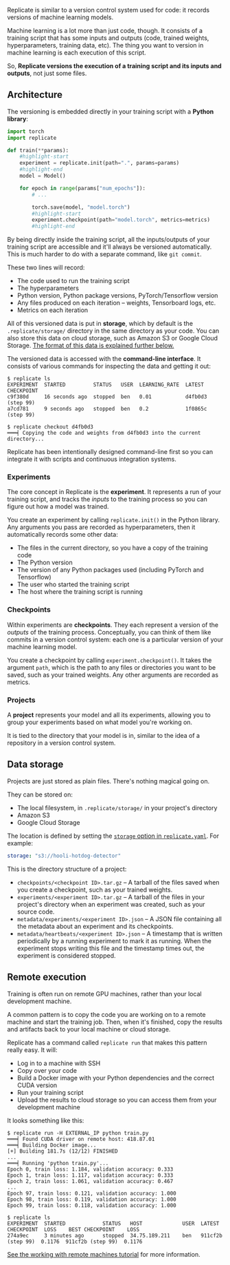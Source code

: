 
<DocsLayout title="How it works">


Replicate is similar to a version control system used for code: it records versions of machine learning models.

Machine learning is a lot more than just code, though. It consists of a training script that has some inputs and outputs (code, trained weights, hyperparameters, training data, etc). The thing you want to version in machine learning is each execution of this script.

So, **Replicate versions the execution of a training script and its inputs and outputs**, not just some files.

## Architecture

The versioning is embedded directly in your training script with a **Python library**:

```python title="train.py"
import torch
import replicate

def train(**params):
    #highlight-start
    experiment = replicate.init(path=".", params=params)
    #highlight-end
    model = Model()

    for epoch in range(params["num_epochs"]):
        # ...

        torch.save(model, "model.torch")
        #highlight-start
        experiment.checkpoint(path="model.torch", metrics=metrics)
        #highlight-end
```

By being directly inside the training script, all the inputs/outputs of your training script are accessible and it'll always be versioned automatically. This is much harder to do with a separate command, like `git commit`.

These two lines will record:

- The code used to run the training script
- The hyperparameters
- Python version, Python package versions, PyTorch/Tensorflow version
- Any files produced on each iteration – weights, Tensorboard logs, etc.
- Metrics on each iteration

All of this versioned data is put in **storage**, which by default is the `.replicate/storage/` directory in the same directory as your code. You can also store this data on cloud storage, such as Amazon S3 or Google Cloud Storage. [The format of this data is explained further below.](#data-storage)

The versioned data is accessed with the **command-line interface**. It consists of various commands for inspecting the data and getting it out:

```shell-session
$ replicate ls
EXPERIMENT  STARTED         STATUS   USER  LEARNING_RATE  LATEST CHECKPOINT
c9f380d     16 seconds ago  stopped  ben   0.01           d4fb0d3 (step 99)
a7cd781     9 seconds ago   stopped  ben   0.2            1f0865c (step 99)

$ replicate checkout d4fb0d3
═══╡ Copying the code and weights from d4fb0d3 into the current directory...
```

Replicate has been intentionally designed command-line first so you can integrate it with scripts and continuous integration systems.

<!-- ## Concepts -->

### Experiments

The core concept in Replicate is the **experiment**. It represents a run of your training script, and tracks the _inputs_ to the training process so you can figure out how a model was trained.

You create an experiment by calling `replicate.init()` in the Python library. Any arguments you pass are recorded as hyperparameters, then it automatically records some other data:

- The files in the current directory, so you have a copy of the training code
- The Python version
- The version of any Python packages used (including PyTorch and Tensorflow)
- The user who started the training script
- The host where the training script is running

### Checkpoints

Within experiments are **checkpoints**. They each represent a version of the _outputs_ of the training process. Conceptually, you can think of them like commits in a version control system: each one is a particular version of your machine learning model.

You create a checkpoint by calling `experiment.checkpoint()`. It takes the argument `path`, which is the path to any files or directories you want to be saved, such as your trained weights. Any other arguments are recorded as metrics.

### Projects

A **project** represents your model and all its experiments, allowing you to group your experiments based on what model you're working on.

It is tied to the directory that your model is in, similar to the idea of a repository in a version control system.

## Data storage

Projects are just stored as plain files. There's nothing magical going on.

They can be stored on:

- The local filesystem, in `.replicate/storage/` in your project's directory
- Amazon S3
- Google Cloud Storage

The location is defined by setting the [`storage` option in `replicate.yaml`](/docs/reference/yaml#storage). For example:

```yaml
storage: "s3://hooli-hotdog-detector"
```

This is the directory structure of a project:

- `checkpoints/<checkpoint ID>.tar.gz` – A tarball of the files saved when you create a checkpoint, such as your trained weights.
- `experiments/<experiment ID>.tar.gz` – A tarball of the files in your project's directory when an experiment was created, such as your source code.
- `metadata/experiments/<experiment ID>.json` – A JSON file containing all the metadata about an experiment and its checkpoints.
- `metadata/heartbeats/<experiment ID>.json` – A timestamp that is written periodically by a running experiment to mark it as running. When the experiment stops writing this file and the timestamp times out, the experiment is considered stopped.

## Remote execution

Training is often run on remote GPU machines, rather than your local development machine.

A common pattern is to copy the code you are working on to a remote machine and start the training job. Then, when it's finished, copy the results and artifacts back to your local machine or cloud storage.

Replicate has a command called `replicate run` that makes this pattern really easy. It will:

- Log in to a machine with SSH
- Copy over your code
- Build a Docker image with your Python dependencies and the correct CUDA version
- Run your training script
- Upload the results to cloud storage so you can access them from your development machine

It looks something like this:

```shell-session
$ replicate run -H EXTERNAL_IP python train.py
═══╡ Found CUDA driver on remote host: 418.87.01
═══╡ Building Docker image...
[+] Building 181.7s (12/12) FINISHED
...
═══╡ Running 'python train.py'...
Epoch 0, train loss: 1.184, validation accuracy: 0.333
Epoch 1, train loss: 1.117, validation accuracy: 0.333
Epoch 2, train loss: 1.061, validation accuracy: 0.467
...
Epoch 97, train loss: 0.121, validation accuracy: 1.000
Epoch 98, train loss: 0.119, validation accuracy: 1.000
Epoch 99, train loss: 0.118, validation accuracy: 1.000

$ replicate ls
EXPERIMENT  STARTED            STATUS   HOST             USER  LATEST CHECKPOINT  LOSS    BEST CHECKPOINT    LOSS
274a9ec     3 minutes ago      stopped  34.75.189.211    ben   911cf2b (step 99)  0.1176  911cf2b (step 99)  0.1176
```

[See the working with remote machines tutorial](/docs/tutorial/remote-machines) for more information.

</DocsLayout>

